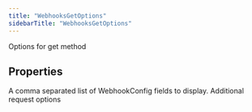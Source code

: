 ```yaml
---
title: "WebhooksGetOptions"
sidebarTitle: "WebhooksGetOptions"
---
```


Options for get method

## Properties

<ParamField name="webhookConfigfields" type="string[]">
A comma separated list of WebhookConfig fields to display.

</ParamField>

<ParamField name="requestOptions" type="RequestOptions">
Additional request options

</ParamField>
